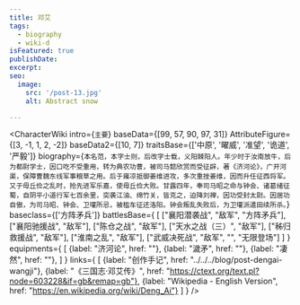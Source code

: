 ```yaml
---
title: 邓艾
tags:
  - biography
  - wiki-d
isFeatured: true
publishDate:
excerpt:
seo:
  image:
    src: '/post-13.jpg'
    alt: Abstract snow

---
```



<CharacterWiki
  intro={`主要`}
  baseData={[99, 57, 90, 97, 31]}
  AttributeFigure={[3, -1, 1, 2, -2]}
  baseData2={[10, 7]}
  traitsBase={['中原', '曜威', '准望', '诡道', '严毅']}
  biography={`本名范，本字士则，后改字士载，义阳棘阳人。年少时于汝南放牛，后为都尉学士，因口吃不受重用，转为典农功曹，被司马懿欣赏而受征辟，著《济河论》，广开河渠，保障曹魏东线军事粮草之用。后于雍凉抵御姜维进攻，多次重挫姜维，因而升任征西将军。又于毋丘俭之乱时，抢先进军乐嘉，使毋丘俭大败。甘露四年，奉司马昭之命与钟会、诸葛绪征蜀，自阴平小道行军七百余里，突袭江油、绵竹关，皆克之，迫降刘禅，因功受封太尉。因居功自傲，为司马昭、钟会、卫瓘所忌，被槛车征还洛阳。钟会叛乱失败后，为卫瓘派遣田续所杀。`}
  baseclass={['方阵矛兵']}
  battlesBase={
    [
      ["襄阳潜袭战", "敌军", "方阵矛兵"],
      ["襄阳驰援战", "敌军"],
      ["陈仓之战", "敌军"],
      ["天水之战（三）", "敌军"],
      ["秭归救援战", "敌军"],
      ["淮南之乱", "敌军"],
      ["武威决死战", "敌军", "", "无限登场"]
    ]
  }
  equipments={
    [
      {label: "济河论", href: ""},
      {label: "濊矛", href: ""},
      {label: "凄然", href: ""},
    ]
  }
  links={
    [
      {label: "创作手记", href: "../../../blog/post-dengai-wangji"},
      {label: "《三国志·邓艾传》", href: "https://ctext.org/text.pl?node=603228&if=gb&remap=gb"},
      {label: "Wikipedia - English Version", href: "https://en.wikipedia.org/wiki/Deng_Ai"}
    ]
  }
/>

